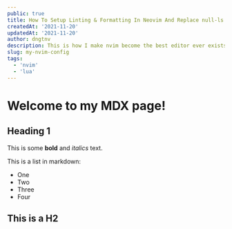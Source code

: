 ```yaml
---
public: true
title: How To Setup Linting & Formatting In Neovim And Replace null-ls my-nvim-config
createdAt: '2021-11-20'
updatedAt: '2021-11-20'
author: dngtnv
description: This is how I make nvim become the best editor ever exists.
slug: my-nvim-config
tags:
  - 'nvim'
  - 'lua'
---
```


# Welcome to my MDX page!

## Heading 1
 
This is some **bold** and _italics_ text.
 
This is a list in markdown:
 
- One
- Two
- Three
- Four

## This is a H2


